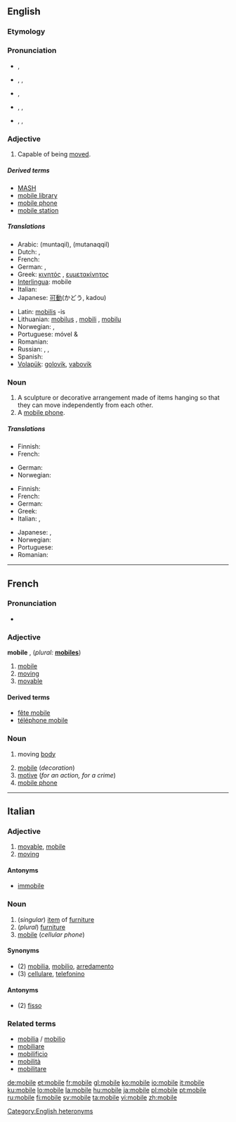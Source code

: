 {{wikipedia|dab=mobile}}
{{also|Mobile|-mobile}}
==English==

===Etymology===
{{etyl|la}} {{term|mobilis|lang=la}}

===Pronunciation===
{{rel-top|Adjective}}
* {{a|UK}} {{IPA|/ˈməʊ.baɪl/}}, {{SAMPA|/"m@U.baIl/}}
*: {{audio|en-gb-mobile.ogg|Audio (UK)}}
*: {{rhymes|əʊbaɪl}}
* {{a|US}} {{enPR|mōʹbəl}}, {{IPA|/ˈmoʊbəl/}}, {{SAMPA|/"moUb@l/}}
*: {{rhymes|əʊbəl}}
{{rel-bottom}}
{{rel-top|Noun}}
* {{a|UK}} {{IPA|/ˈməʊ.baɪl/}}, {{SAMPA|/"m@U.baIl/}}
*: {{audio|en-gb-mobile.ogg|Audio (UK)}}
*: {{rhymes|əʊbaɪl}}
* {{a|US|phone}} {{enPR|mōʹbəl}}, {{IPA|/ˈmoʊbəl/}}, {{SAMPA|/"moUb@l/}}
*: {{rhymes|əʊbəl}}
* {{a|US|sculpture}} {{enPR|mōʹbēl}}, {{IPA|/ˈmoʊbiːl/}}, {{SAMPA|/"moUbi:l/}}
*: {{rhymes|oʊbiːl}}
*: {{homophones|Mobile}}
{{rel-bottom}}

===Adjective===
{{en-adj}}

# Capable of being [[move]]d.

=====Derived terms=====
* [[MASH]]
* [[mobile library]]
* [[mobile phone]]
* [[mobile station]]

=====Translations=====
{{trans-top|Capable of being moved}}
* Arabic: {{Arab|[[منتقل|مُنْتَقِل]]}} (muntaqil), {{Arab|[[متنقل|مُتَنَقِّل]]}} (mutanaqqil)
* Dutch: {{t+|nl|beweeglijk}}, {{t+|nl|mobiel}}
* French: {{t+|fr|mobile}}
* German: {{t+|de|beweglich}}, {{t+|de|mobil}}
* Greek: [[κινητός]] {{m}}, [[ευμετακίνητος]] {{m}}
* [[Interlingua]]: mobile
* Italian: {{t+|it|mobile}}
* Japanese: [[可動]](かどう, kadou)
{{trans-mid}}
* Latin: [[mobilis]] -is
* Lithuanian: [[mobilus]] {{m}}, [[mobili]] {{f}}, [[mobilu]] {{n}}
* Norwegian: {{t+|no|bevegelig}}, {{t-|no|mobil}}
* Portuguese: móvel {{m}} & {{f}}
* Romanian: {{t-|ro|mobil}}
* Russian: {{t+|ru|мобильный|sc=Cyrl}}, {{t+|ru|подвижной|sc=Cyrl}}, {{t+|ru|передвижной|sc=Cyrl}}
* Spanish: {{t+|es|móvil}}
* [[Volapük]]: [[golovik]], [[vabovik]]
{{trans-bottom}}

===Noun===
{{wikipedia|Mobile (sculpture)}}
{{en-noun}}

# A sculpture or decorative arrangement made of items hanging so that they can move independently from each other.
# A [[mobile phone]].

=====Translations=====
{{trans-top|decoration}}
* Finnish: {{t+|fi|mobile}}
* French: {{t+|fr|mobile|m}}
{{trans-mid}}
* German: {{t-|de|Mobile|n}}
* Norwegian: {{t+|no|uro|m}}
{{trans-bottom}}

{{trans-top|mobile phone}}
* Finnish: {{t+|fi|kännykkä}}
* French: {{t+|fr|portable|m}}
* German: {{t+|de|Handy|n}}
* Greek: {{t+|el|κινητό|n|sc=Grek}}
* Italian: {{t+|it|telefonino|m}}, {{t+|it|cellulare|m}}
{{trans-mid}}
* Japanese: {{t+|ja|携帯電話|tr=けいたいでんわ, keitaidenwa|sc=Jpan}}, {{qualifier|colloquial}} {{t+|ja|ケータイ|tr=kētai|sc=Jpan}}
* Norwegian: {{t-|no|mobil|m}}
* Portuguese: {{t+|pt|celular|m}}
* Romanian: {{t-|ro|mobil|n}}
{{trans-bottom}}

[[Category:English heteronyms]]

----

==French==

===Pronunciation===
* {{audio|Fr-mobile.ogg|audio}}

===Adjective===
'''mobile''' {{m}}, {{f}} (''plural:'' '''[[mobiles]]''')

# [[mobile#English|mobile]]
# [[moving]]
# [[movable]]

====Derived terms====
* [[fête mobile]]
* [[téléphone mobile]]

===Noun===
{{fr-noun|m}}

# {{physics}} moving [[body]]
# [[mobile#English|mobile]] (''decoration'')
# [[motive]] (''for an action, for a crime'')
# [[mobile phone]]

----

==Italian==

===Adjective===
{{it-adj|mobil|e|i}}

# [[movable]], [[mobile#English|mobile]]
# [[moving]]

====Antonyms====
* [[immobile]]

===Noun===
{{it-noun|mobil|m|e|i}}

# (''singular'') [[item]] of [[furniture]]
# (''plural'') [[furniture]]
# [[mobile#English|mobile]] (''cellular phone'')

====Synonyms====
* (2) [[mobilia]], [[mobilio]], [[arredamento]]
* (3) [[cellulare]], [[telefonino]]

====Antonyms====
* (2) [[fisso]]

===Related terms===
* [[mobilia]] / [[mobilio]]
* [[mobiliare]]
* [[mobilificio]]
* [[mobilità]]
* [[mobilitare]]

[[de:mobile]]
[[et:mobile]]
[[fr:mobile]]
[[gl:mobile]]
[[ko:mobile]]
[[io:mobile]]
[[it:mobile]]
[[ku:mobile]]
[[lo:mobile]]
[[la:mobile]]
[[hu:mobile]]
[[ja:mobile]]
[[pl:mobile]]
[[pt:mobile]]
[[ru:mobile]]
[[fi:mobile]]
[[sv:mobile]]
[[ta:mobile]]
[[vi:mobile]]
[[zh:mobile]]